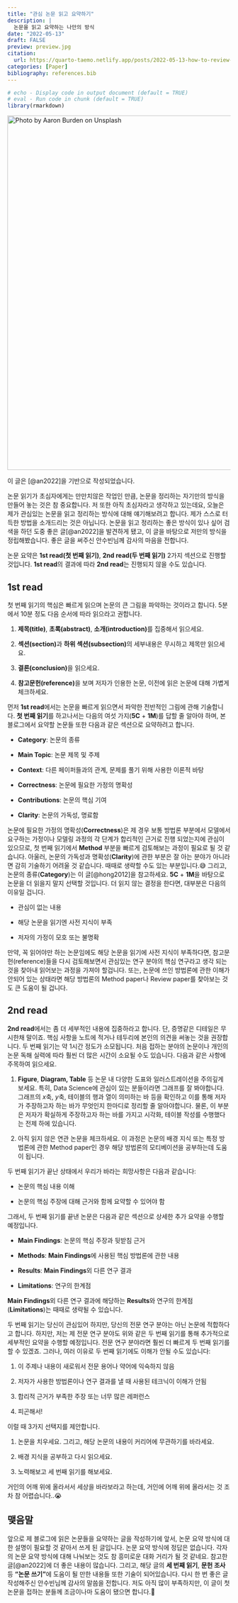 ```yaml
---
title: "관심 논문 읽고 요약하기"
description: |
  논문을 읽고 요약하는 나만의 방식
date: "2022-05-13"
draft: FALSE
preview: preview.jpg
citation:
  url: https://quarto-taemo.netlify.app/posts/2022-05-13-how-to-review-a-paper/how-to-review-a-paper.html
categories: [Paper]
bibliography: references.bib
---
```


```r
# echo - Display code in output document (default = TRUE)
# eval - Run code in chunk (default = TRUE)
library(rmarkdown)
```

[![Photo by Aaron Burden on Unsplash](preview.jpg){width="800"}](https://unsplash.com/photos/CKlHKtCJZKk?utm_source=unsplash&utm_medium=referral&utm_content=creditShareLink)

<aside>

이 글은 [@an2022]을 기반으로 작성되었습니다.

</aside>

논문 읽기가 초심자에게는 만만치않은 작업인 만큼, 논문을 정리하는 자기만의 방식을 만들어 놓는 것은 참 중요합니다. 저 또한 아직 초심자라고 생각하고 있는데요, 오늘은 제가 관심있는 논문을 읽고 정리하는 방식에 대해 얘기해보려고 합니다. 제가 스스로 터득한 방법을 소개드리는 것은 아닙니다. 논문을 읽고 정리하는 좋은 방식이 있나 싶어 검색을 하던 도중 좋은 글[@an2022]을 발견하게 됐고, 이 글을 바탕으로 저만의 방식을 정립해봤습니다. 좋은 글을 써주신 안수빈님께 감사의 마음을 전합니다.

논문 요약은 **1st read(첫 번째 읽기)**, **2nd read(두 번째 읽기)** 2가지 섹션으로 진행할 것입니다. **1st read**의 결과에 따라 **2nd read**는 진행되지 않을 수도 있습니다.

## 1st read

첫 번째 읽기의 핵심은 빠르게 읽으며 논문의 큰 그림을 파악하는 것이라고 합니다. 5분에서 10분 정도 다음 순서에 따라 읽으라고 권합니다.

1.  **제목(title)**, **초록(abstract)**, **소개(introduction)**를 집중해서 읽으세요.

2.  **섹션(section)**과 **하위 섹션(subsection)**의 세부내용은 무시하고 제목만 읽으세요.

3.  **결론(conclusion)**을 읽으세요.

4.  **참고문헌(reference)**을 보며 저자가 인용한 논문, 이전에 읽은 논문에 대해 가볍게 체크하세요.

먼저 **1st read**에서는 논문을 빠르게 읽으면서 파악한 전반적인 그림에 관해 기술합니다. **첫 번째 읽기**를 하고나서는 다음의 여섯 가지(**5C** + **1M**)를 답할 줄 알아야 하며, 본 블로그에서 요약할 논문들 또한 다음과 같은 섹션으로 요약하려고 합니다.

-   **Category**: 논문의 종류

-   **Main Topic**: 논문 제목 및 주제

-   **Context**: 다른 페이퍼들과의 관계, 문제를 풀기 위해 사용한 이론적 바탕

-   **Correctness**: 논문에 필요한 가정의 명확성

-   **Contributions**: 논문의 핵심 기여

-   **Clarity**: 논문의 가독성, 명료함

논문에 필요한 가정의 명확성(**Correctness**)은 제 경우 보통 방법론 부분에서 모델에서 요구하는 가정이나 모델링 과정의 각 단계가 합리적인 근거로 진행 되었는지에 관심이 있으므로, 첫 번째 읽기에서 **Method** 부분을 빠르게 검토해보는 과정이 필요로 될 것 같습니다. 아울러, 논문의 가독성과 명확성(**Clarity**)에 관한 부분은 잘 아는 분야가 아니라면 감히 기술하기 어려울 것 같습니다. 때때로 생략할 수도 있는 부분입니다.😅 그리고, 논문의 종류(**Category**)는 이 글[@hong2012]을 참고하세요. **5C** + **1M**을 바탕으로 논문을 더 읽을지 말지 선택할 것입니다. 더 읽지 않는 결정을 한다면, 대부분은 다음의 이유일 겁니다.

-   관심이 없는 내용

-   해당 논문을 읽기엔 사전 지식이 부족

-   저자의 가정이 모호 또는 불명확

만약, 꼭 읽어야만 하는 논문임에도 해당 논문을 읽기에 사전 지식이 부족하다면, 참고문헌(reference)들을 다시 검토해보면서 관심있는 연구 분야의 핵심 연구라고 생각 되는 것을 찾아내 읽어보는 과정을 가져야 할겁니다. 또는, 논문에 쓰인 방법론에 관한 이해가 안되어 있는 상태라면 해당 방법론의 Method paper나 Review paper를 찾아보는 것도 큰 도움이 될 겁니다.

## 2nd read

**2nd read**에서는 좀 더 세부적인 내용에 집중하라고 합니다. 단, 증명같은 디테일은 무시한채 말이죠. 핵심 사항을 노트에 적거나 테두리에 본인의 의견을 써놓는 것을 권장합니다. 두 번째 읽기는 약 1시간 정도가 소모됩니다. 처음 접하는 분야의 논문이나 개인의 논문 독해 실력에 따라 훨씬 더 많은 시간이 소요될 수도 있습니다. 다음과 같은 사항에 주목하여 읽으세요.

1.  **Figure**, **Diagram, Table** 등 논문 내 다양한 도표와 일러스트레이션을 주의깊게 보세요. 특히, Data Science에 관심이 있는 분들이라면 그래프를 잘 봐야합니다. 그래프의 $x$축, $y$축, 테이블의 행과 열이 의미하는 바 등을 확인하고 이를 통해 저자가 주장하고자 하는 바가 무엇인지 한마디로 정리할 줄 알아야합니다. 물론, 이 부분은 저자가 확실하게 주장하고자 하는 바를 가지고 시각화, 테이블 작성를 수행했다는 전제 하에 있습니다.

2.  아직 읽지 않은 연관 논문을 체크하세요. 이 과정은 논문의 배경 지식 또는 특정 방법론에 관한 Method paper인 경우 해당 방법론의 모티베이션을 공부하는데 도움이 됩니다.

두 번째 읽기가 끝난 상태에서 우리가 바라는 희망사항은 다음과 같습니다:

-   논문의 핵심 내용 이해

-   논문의 핵심 주장에 대해 근거와 함께 요약할 수 있어야 함

그래서, 두 번째 읽기를 끝낸 논문은 다음과 같은 섹션으로 상세한 추가 요약을 수행할 예정입니다.

-   **Main Findings**: 논문의 핵심 주장과 뒷받침 근거

-   **Methods**: **Main Findings**에 사용된 핵심 방법론에 관한 내용

-   **Results**: **Main Findings**외 다른 연구 결과

-   **Limitations**: 연구의 한계점

**Main Findings**외 다른 연구 결과에 해당하는 **Results**와 연구의 한계점(**Limitations**)는 때때로 생략될 수 있습니다.

두 번째 읽기는 당신이 관심있어 하지만, 당신의 전문 연구 분야는 아닌 논문에 적합하다고 합니다. 하지만, 저는 제 전문 연구 분야도 위와 같은 두 번째 읽기를 통해 추가적으로 세부적인 요약을 수행할 예정입니다. 전문 연구 분야라면 훨씬 더 빠르게 두 번째 읽기를 할 수 있겠죠. 그러나, 여러 이유로 두 번째 읽기에도 이해가 안될 수도 있습니다:

1.  이 주제나 내용이 새로워서 전문 용어나 약어에 익숙하지 않음

2.  저자가 사용한 방법론이나 연구 결과를 낼 때 사용된 테크닉이 이해가 안됨

3.  합리적 근거가 부족한 주장 또는 너무 많은 레퍼런스

4.  피곤해서!

이럴 때 3가지 선택지를 제안합니다.

1.  논문을 치우세요. 그리고, 해당 논문의 내용이 커리어에 무관하기를 바라세요.

2.  배경 지식을 공부하고 다시 읽으세요.

3.  노력해보고 세 번째 읽기를 해보세요.

거인의 어깨 위에 올라서서 세상을 바라보라고 하는데, 거인에 어깨 위에 올라서는 것 조차 참 어렵습니다..😭

## 맺음말

앞으로 제 블로그에 읽은 논문들을 요약하는 글을 작성하기에 앞서, 논문 요약 방식에 대한 설명이 필요할 것 같아서 쓰게 된 글입니다. 논문 요약 방식에 정답은 없습니다. 각자의 논문 요약 방식에 대해 나눠보는 것도 참 흥미로운 대화 거리가 될 것 같네요. 참고한 글[@an2022]에 더 좋은 내용이 많습니다. 그리고, 해당 글의 **세 번째 읽기**, **문헌 조사** 등 **"논문 쓰기"**에 도움이 될 만한 내용들 또한 기술이 되어있습니다. 다시 한 번 좋은 글 작성해주신 안수빈님께 감사의 말씀을 전합니다. 저도 아직 많이 부족하지만, 이 글이 첫 논문을 접하는 분들께 조금이나마 도움이 됐으면 합니다.🙏
